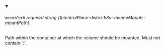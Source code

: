 
<details className="config-field" data-expandable="false" open>
<summary>

###### `mountPath` <span className="config-field-required" data-required="false">required</span> <span className="config-field-type">string</span> <span className="config-field-default"></span> <span className="config-field-enum"></span> {#controlPlane-distro-k3s-volumeMounts-mountPath}

Path within the container at which the volume should be mounted.  Must
not contain ':'.

</summary>



</details>
